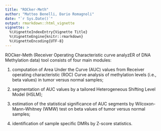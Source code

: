 ```yaml
---
title: "ROCker-Meth"
author: "Matteo Benelli, Dario Romagnoli"
date: "`r Sys.Date()`"
output: rmarkdown::html_vignette
vignette: >
  %\VignetteIndexEntry{Vignette Title}
  %\VignetteEngine{knitr::rmarkdown}
  %\VignetteEncoding{UTF-8}
---
```


ROCker-Meth (Receiver Operating Characteristic curve analyzER of DNA Methylation
data) tool consists of four main modules:

1. computation of Area Under the Curve (AUC) values from Receiver operating
characteristic (ROC) Curve analysis of methylation levels (i.e., beta values) in
tumor versus normal samples; 

2. segmentation of AUC values by a tailored Heterogeneous Shifting Level Model
(HSLM);

3. estimation of the statistical significance of AUC segments by
Wilcoxon-Mann-Whitney (WMW) test on beta values of tumor versus normal samples;

4. identification of sample specific DMRs by Z-score statistics.